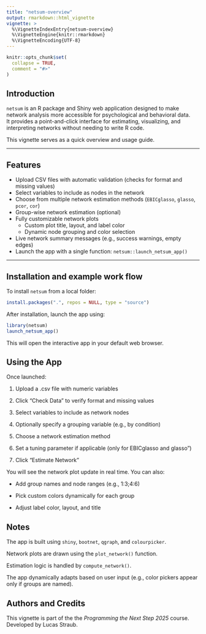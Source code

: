 ```yaml
---
title: "netsum-overview"
output: rmarkdown::html_vignette
vignette: >
  %\VignetteIndexEntry{netsum-overview}
  %\VignetteEngine{knitr::rmarkdown}
  %\VignetteEncoding{UTF-8}
---
```


```r
knitr::opts_chunk$set(
  collapse = TRUE,
  comment = "#>"
)
```

## Introduction

`netsum` is an R package and Shiny web application designed to make network analysis more accessible for psychological and behavioral data.\
It provides a point-and-click interface for estimating, visualizing, and interpreting networks without needing to write R code.

This vignette serves as a quick overview and usage guide.

------------------------------------------------------------------------

## Features

-   Upload CSV files with automatic validation (checks for format and missing values)
-   Select variables to include as nodes in the network
-   Choose from multiple network estimation methods (`EBICglasso`, `glasso`, `pcor`, `cor`)
-   Group-wise network estimation (optional)
-   Fully customizable network plots
    -   Custom plot title, layout, and label color
    -   Dynamic node grouping and color selection
-   Live network summary messages (e.g., success warnings, empty edges)
-   Launch the app with a single function: `netsum::launch_netsum_app()`

------------------------------------------------------------------------

## Installation and example work flow

To install `netsum` from a local folder:

```r
install.packages(".", repos = NULL, type = "source")
```

After installation, launch the app using:

```r
library(netsum)
launch_netsum_app()
```

This will open the interactive app in your default web browser.

## Using the App

Once launched:

1.  Upload a .csv file with numeric variables

2.  Click "Check Data" to verify format and missing values

3.  Select variables to include as network nodes

4.  Optionally specify a grouping variable (e.g., by condition)

5.  Choose a network estimation method

6.  Set a tuning parameter if applicable (only for EBICglasso and glasso")

7.  Click "Estimate Network"


You will see the network plot update in real time. You can also:

-   Add group names and node ranges (e.g., 1:3;4:6)

-   Pick custom colors dynamically for each group

-   Adjust label color, layout, and title


## Notes

The app is built using `shiny`, `bootnet`, `qgraph`, and `colourpicker`.

Network plots are drawn using the `plot_network()` function.

Estimation logic is handled by `compute_network()`.

The app dynamically adapts based on user input (e.g., color pickers appear only if groups are named).



## Authors and Credits

This vignette is part of the the *Programming the Next Step 2025* course.  
Developed by Lucas Straub.

